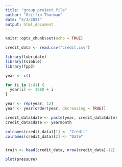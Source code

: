 ---
title: "group_project_file"
author: "Griffin Thurman"
date: "5/3/2022"
output: html_document
---

```{r setup, include=FALSE}
knitr::opts_chunk$set(echo = TRUE)
```


```{r Credit Data Cleaning}
credit_data <- read.csv("credit.csv")

library(lubridate)
library(tsibble)
library(fpp3)

year <- c()

for (i in 1:41) {
  year[i] <- 1980 + i
}

year <- rep(year, 12)
year <- year[order(year, decreasing = TRUE)]

credit_data$date <- paste(year, credit_data$date)
credit_data$date <- yearmonth

colnames(credit_data)[1] <- "Credit"
colnames(credit_data)[2] <- "Date"


train <- head(credit_data, nrow(credit_data)-12)


```



```{r Plots, echo=FALSE}
plot(pressure)
```

